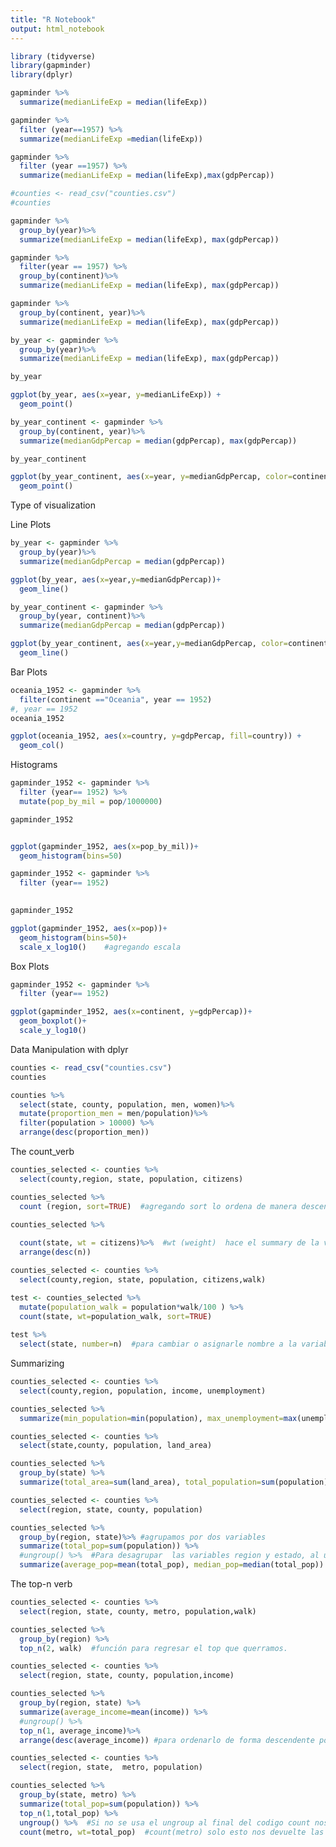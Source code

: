 ---
title: "R Notebook"
output: html_notebook
---


```{r}
library (tidyverse)
library(gapminder)
library(dplyr)

gapminder %>%
  summarize(medianLifeExp = median(lifeExp))

gapminder %>%
  filter (year==1957) %>%
  summarize(medianLifeExp =median(lifeExp))

gapminder %>%
  filter (year ==1957) %>%
  summarize(medianLifeExp = median(lifeExp),max(gdpPercap))

#counties <- read_csv("counties.csv")
#counties

```
```{r}
gapminder %>%
  group_by(year)%>%
  summarize(medianLifeExp = median(lifeExp), max(gdpPercap))
```

```{r}
gapminder %>%
  filter(year == 1957) %>%
  group_by(continent)%>%
  summarize(medianLifeExp = median(lifeExp), max(gdpPercap))

```

```{r}
gapminder %>%
  group_by(continent, year)%>%
  summarize(medianLifeExp = median(lifeExp), max(gdpPercap))

```

```{r}
by_year <- gapminder %>%
  group_by(year)%>%
  summarize(medianLifeExp = median(lifeExp), max(gdpPercap))

by_year

ggplot(by_year, aes(x=year, y=medianLifeExp)) +
  geom_point()
```
```{r}
by_year_continent <- gapminder %>%
  group_by(continent, year)%>%
  summarize(medianGdpPercap = median(gdpPercap), max(gdpPercap))

by_year_continent

ggplot(by_year_continent, aes(x=year, y=medianGdpPercap, color=continent))+
  geom_point()
```

Type of visualization

Line Plots
```{r}
by_year <- gapminder %>%
  group_by(year)%>%
  summarize(medianGdpPercap = median(gdpPercap))

ggplot(by_year, aes(x=year,y=medianGdpPercap))+
  geom_line()

```
```{r}
by_year_continent <- gapminder %>%
  group_by(year, continent)%>%
  summarize(medianGdpPercap = median(gdpPercap))

ggplot(by_year_continent, aes(x=year,y=medianGdpPercap, color=continent))+
  geom_line()
```
Bar Plots

```{r}
oceania_1952 <- gapminder %>%
  filter(continent =="Oceania", year == 1952)
#, year == 1952
oceania_1952

ggplot(oceania_1952, aes(x=country, y=gdpPercap, fill=country)) +
  geom_col()

```

Histograms

```{r}

gapminder_1952 <- gapminder %>%
  filter (year== 1952) %>%
  mutate(pop_by_mil = pop/1000000)

gapminder_1952


ggplot(gapminder_1952, aes(x=pop_by_mil))+
  geom_histogram(bins=50)
```

```{r}
gapminder_1952 <- gapminder %>%
  filter (year== 1952) 
  

gapminder_1952

ggplot(gapminder_1952, aes(x=pop))+
  geom_histogram(bins=50)+
  scale_x_log10()    #agregando escala

```
Box Plots

```{r}
gapminder_1952 <- gapminder %>%
  filter (year== 1952) 

ggplot(gapminder_1952, aes(x=continent, y=gdpPercap))+
  geom_boxplot()+
  scale_y_log10()

```
Data Manipulation with dplyr

```{r}

counties <- read_csv("counties.csv")
counties

```
```{r}

counties %>%
  select(state, county, population, men, women)%>%
  mutate(proportion_men = men/population)%>%
  filter(population > 10000) %>%
  arrange(desc(proportion_men))


```

The count_verb

```{r}
counties_selected <- counties %>%
  select(county,region, state, population, citizens)

counties_selected %>%
  count (region, sort=TRUE)  #agregando sort lo ordena de manera descendente.

counties_selected %>%
  
  count(state, wt = citizens)%>%  #wt (weight)  hace el summary de la variable citizens
  arrange(desc(n))

counties_selected <- counties %>%
  select(county,region, state, population, citizens,walk)

test <- counties_selected %>%
  mutate(population_walk = population*walk/100 ) %>%
  count(state, wt=population_walk, sort=TRUE)
  
test %>%
  select(state, number=n)  #para cambiar o asignarle nombre a la variable n.


```
Summarizing

```{r}
counties_selected <- counties %>%
  select(county,region, population, income, unemployment)

counties_selected %>%
  summarize(min_population=min(population), max_unemployment=max(unemployment), average_income=mean(income))

counties_selected <- counties %>%
  select(state,county, population, land_area)

counties_selected %>%
  group_by(state) %>%
  summarize(total_area=sum(land_area), total_population=sum(population))

counties_selected <- counties %>%
  select(region, state, county, population)

counties_selected %>%
  group_by(region, state)%>% #agrupamos por dos variables
  summarize(total_pop=sum(population)) %>%
  #ungroup() %>%  #Para desagrupar  las variables region y estado, al usar el ungruup y correr el siguiente codigo unicamente nos dara una media  y una mediana a nivel general, sin agrupamiento dando un unico resultado
  summarize(average_pop=mean(total_pop), median_pop=median(total_pop))

```

The top-n verb

```{r}
counties_selected <- counties %>%
  select(region, state, county, metro, population,walk)

counties_selected %>%
  group_by(region) %>%
  top_n(2, walk)  #función para regresar el top que querramos.

counties_selected <- counties %>%
  select(region, state, county, population,income)

counties_selected %>%
  group_by(region, state) %>%
  summarize(average_income=mean(income)) %>%
  #ungroup() %>%
  top_n(1, average_income)%>%
  arrange(desc(average_income)) #para ordenarlo de forma descendente por average_income

```

```{r}
counties_selected <- counties %>%
  select(region, state,  metro, population)

counties_selected %>%
  group_by(state, metro) %>%
  summarize(total_pop=sum(population)) %>%
  top_n(1,total_pop) %>%
  ungroup() %>%  #Si no se usa el ungroup al final del codigo count nos va a mostrar un valor por cada estado, por eso lo ideal es usar el ungruop para obtener un total de la variable metro x metro y nonmetro
  count(metro, wt=total_pop)  #count(metro) solo esto nos devuelte las coincidencias 44 metro y 6 no, agregando wt=total_pop, nos devuelve el total de las coincidencias de total_pop

```


